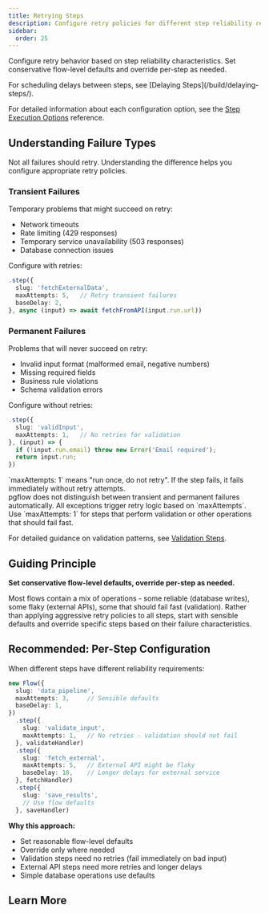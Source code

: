 ```yaml
---
title: Retrying Steps
description: Configure retry policies for different step reliability requirements.
sidebar:
  order: 25
---
```



Configure retry behavior based on step reliability characteristics. Set conservative flow-level defaults and override per-step as needed.

<Aside type="tip">
For scheduling delays between steps, see [Delaying Steps](/build/delaying-steps/).
</Aside>

For detailed information about each configuration option, see the [Step Execution Options](/reference/configuration/step-execution/) reference.

## Understanding Failure Types

Not all failures should retry. Understanding the difference helps you configure appropriate retry policies.

### Transient Failures

Temporary problems that might succeed on retry:
- Network timeouts
- Rate limiting (429 responses)
- Temporary service unavailability (503 responses)
- Database connection issues

Configure with retries:
```typescript
.step({
  slug: 'fetchExternalData',
  maxAttempts: 5,   // Retry transient failures
  baseDelay: 2,
}, async (input) => await fetchFromAPI(input.run.url))
```

### Permanent Failures

Problems that will never succeed on retry:
- Invalid input format (malformed email, negative numbers)
- Missing required fields
- Business rule violations
- Schema validation errors

Configure without retries:
```typescript
.step({
  slug: 'validInput',
  maxAttempts: 1,   // No retries for validation
}, (input) => {
  if (!input.run.email) throw new Error('Email required');
  return input.run;
})
```

<Aside type="note">
`maxAttempts: 1` means "run once, do not retry". If the step fails, it fails immediately without retry attempts.
</Aside>

<Aside type="caution" title="Current Limitation">
pgflow does not distinguish between transient and permanent failures automatically. All exceptions trigger retry logic based on `maxAttempts`. Use `maxAttempts: 1` for steps that perform validation or other operations that should fail fast.
</Aside>

For detailed guidance on validation patterns, see [Validation Steps](/build/validation-steps/).

## Guiding Principle

**Set conservative flow-level defaults, override per-step as needed.**

Most flows contain a mix of operations - some reliable (database writes), some flaky (external APIs), some that should fail fast (validation). Rather than applying aggressive retry policies to all steps, start with sensible defaults and override specific steps based on their failure characteristics.

## Recommended: Per-Step Configuration

When different steps have different reliability requirements:

```typescript
new Flow({
  slug: 'data_pipeline',
  maxAttempts: 3,     // Sensible defaults
  baseDelay: 1,
})
  .step({
    slug: 'validate_input',
    maxAttempts: 1,   // No retries - validation should not fail
  }, validateHandler)
  .step({
    slug: 'fetch_external',
    maxAttempts: 5,   // External API might be flaky
    baseDelay: 10,    // Longer delays for external service
  }, fetchHandler)
  .step({
    slug: 'save_results',
    // Use flow defaults
  }, saveHandler)
```

**Why this approach:**
- Set reasonable flow-level defaults
- Override only where needed
- Validation steps need no retries (fail immediately on bad input)
- External API steps need more retries and longer delays
- Simple database operations use defaults

## Learn More

<CardGrid>
  <LinkCard
    title="Validation Steps"
    href="/build/validation-steps/"
    description="Use explicit validation steps to fail fast on invalid input"
  />
  <LinkCard
    title="Step Execution Options"
    href="/reference/configuration/step-execution/"
    description="Complete reference for all configuration options and their defaults"
  />
  <LinkCard
    title="Delaying Steps"
    href="/build/delaying-steps/"
    description="Schedule steps to run after specified delays"
  />
  <LinkCard
    title="Worker Configuration"
    href="/reference/configuration/worker/"
    description="Configure Edge Worker concurrency and polling behavior"
  />
  <LinkCard
    title="Tune Deployed Flows"
    href="/deploy/tune-flow-config/"
    description="Adjust configuration for production flows without redeploying"
  />
</CardGrid>
